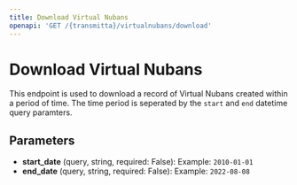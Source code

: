 ```yaml
---
title: Download Virtual Nubans
openapi: 'GET /{transmitta}/virtualnubans/download'
---
```


# Download Virtual Nubans

This endpoint is used to download a record of Virtual Nubans created within a period of time. The time period is seperated by the `start` and `end` datetime query paramters.

## Parameters

- **start_date** (query, string, required: False): Example: `2010-01-01`
- **end_date** (query, string, required: False): Example: `2022-08-08`
